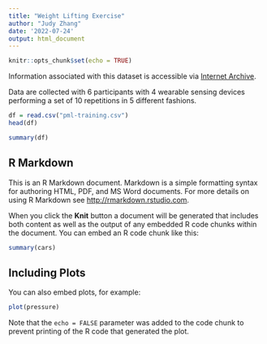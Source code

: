```yaml
---
title: "Weight Lifting Exercise"
author: "Judy Zhang"
date: '2022-07-24'
output: html_document
---
```


```r
knitr::opts_chunk$set(echo = TRUE)
```

Information associated with this dataset is accessible via [Internet Archive](http://web.archive.org/web/20161224072740/http:/groupware.les.inf.puc-rio.br/har). 

Data are collected with 6 participants with 4 wearable sensing devices performing a set of 10 repetitions in 5 different fashions.

```r
df = read.csv("pml-training.csv")
head(df)
```
```r
summary(df)
```

## R Markdown

This is an R Markdown document. Markdown is a simple formatting syntax for authoring HTML, PDF, and MS Word documents. For more details on using R Markdown see <http://rmarkdown.rstudio.com>.

When you click the **Knit** button a document will be generated that includes both content as well as the output of any embedded R code chunks within the document. You can embed an R code chunk like this:

```r
summary(cars)
```

## Including Plots

You can also embed plots, for example:

```r
plot(pressure)
```

Note that the `echo = FALSE` parameter was added to the code chunk to prevent printing of the R code that generated the plot.
